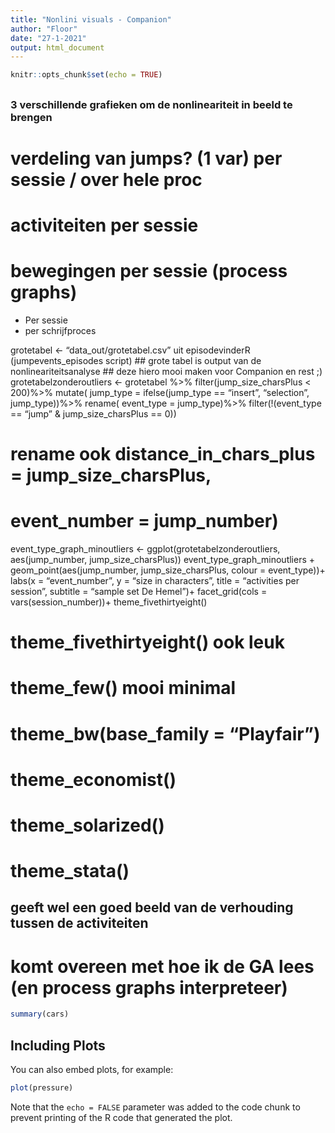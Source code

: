 ```yaml
---
title: "Nonlini visuals - Companion"
author: "Floor"
date: "27-1-2021"
output: html_document
---
```


```r
knitr::opts_chunk$set(echo = TRUE)
```

## 
### 3 verschillende grafieken om de nonlineariteit in beeld te brengen

# verdeling van jumps? (1 var) per sessie / over hele proc

# activiteiten per sessie 

# bewegingen per sessie (process graphs)
- Per sessie
- per schrijfproces

grotetabel <- "data_out/grotetabel.csv" uit episodevinderR (jumpevents_episodes script)
## grote tabel is output van de nonlineariteitsanalyse 
## deze hiero mooi maken voor Companion en rest ;)
grotetabelzonderoutliers <- grotetabel %>%
  filter(jump_size_charsPlus < 200)%>%
  mutate( jump_type = ifelse(jump_type == "insert", "selection", jump_type))%>%
  rename( event_type = jump_type)%>%
  filter(!(event_type == "jump" & jump_size_charsPlus == 0))

# rename ook      distance_in_chars_plus = jump_size_charsPlus,
#      event_number = jump_number)

event_type_graph_minoutliers <- ggplot(grotetabelzonderoutliers, aes(jump_number, jump_size_charsPlus))
event_type_graph_minoutliers + geom_point(aes(jump_number, jump_size_charsPlus, colour = event_type))+
  labs(x = "event_number", y = "size in characters", title = "activities per session", subtitle = "sample set De Hemel")+
  facet_grid(cols = vars(session_number))+ theme_fivethirtyeight()

# theme_fivethirtyeight()  ook leuk

# theme_few() mooi minimal
# theme_bw(base_family = "Playfair")
# theme_economist()
#  theme_solarized()
# theme_stata()

## geeft wel een goed beeld van de verhouding tussen de activiteiten 
# komt overeen met hoe ik de GA lees (en process graphs interpreteer)

```r
summary(cars)
```

## Including Plots

You can also embed plots, for example:

```r
plot(pressure)
```

Note that the `echo = FALSE` parameter was added to the code chunk to prevent printing of the R code that generated the plot.
